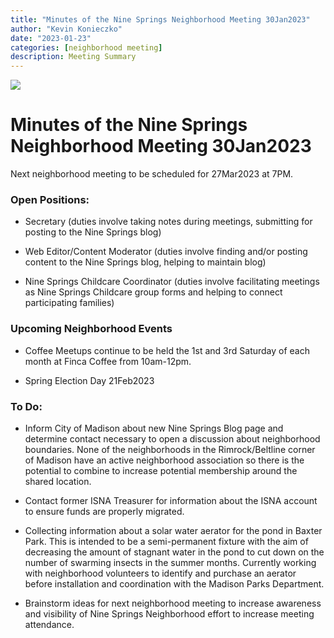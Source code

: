 ```yaml
---
title: "Minutes of the Nine Springs Neighborhood Meeting 30Jan2023"
author: "Kevin Konieczko"
date: "2023-01-23"
categories: [neighborhood meeting]
description: Meeting Summary
---
```


![](Meeting.jpg){fig-align="center"}

# Minutes of the Nine Springs Neighborhood Meeting 30Jan2023

Next neighborhood meeting to be scheduled for 27Mar2023 at 7PM.

### Open Positions:

-   Secretary (duties involve taking notes during meetings, submitting for posting to the Nine Springs blog)

-   Web Editor/Content Moderator (duties involve finding and/or posting content to the Nine Springs blog, helping to maintain blog)

-   Nine Springs Childcare Coordinator (duties involve facilitating meetings as Nine Springs Childcare group forms and helping to connect participating families)

### Upcoming Neighborhood Events

-   Coffee Meetups continue to be held the 1st and 3rd Saturday of each month at Finca Coffee from 10am-12pm.

-   Spring Election Day 21Feb2023

### To Do:

-   Inform City of Madison about new Nine Springs Blog page and determine contact necessary to open a discussion about neighborhood boundaries. None of the neighborhoods in the Rimrock/Beltline corner of Madison have an active neighborhood association so there is the potential to combine to increase potential membership around the shared location.

-   Contact former ISNA Treasurer for information about the ISNA account to ensure funds are properly migrated.

-   Collecting information about a solar water aerator for the pond in Baxter Park. This is intended to be a semi-permanent fixture with the aim of decreasing the amount of stagnant water in the pond to cut down on the number of swarming insects in the summer months. Currently working with neighborhood volunteers to identify and purchase an aerator before installation and coordination with the Madison Parks Department.

-   Brainstorm ideas for next neighborhood meeting to increase awareness and visibility of Nine Springs Neighborhood effort to increase meeting attendance.
